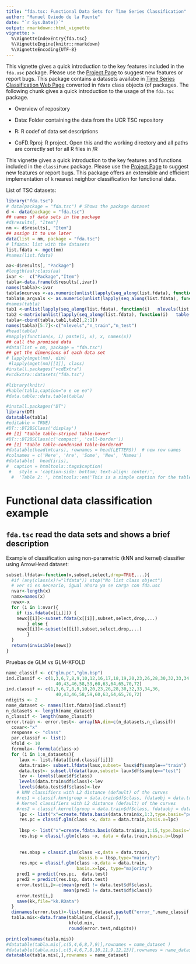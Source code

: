 ```yaml
---
title: "fda.tsc: Functional Data Sets for Time Series Classification"
author: "Manuel Oviedo de la Fuente"
date: "`r Sys.Date()`"
output: rmarkdown::html_vignette
vignette: >
  %\VignetteIndexEntry{fda.tsc}
  %\VignetteEngine{knitr::rmarkdown}
  %\VignetteEncoding{UTF-8}
---
```

  
This vignette gives a quick introduction to the key features included in the `fda.usc` package. Please use the [Project Page](https://github.com/moviedo5/fda.tsc/) to suggest new features or report bugs. This package contains a datasets availabe in 
[Time Series Classification Web Page](http://timeseriesclassification.com/dataset.php) converted in `fdata` class objects (of  \code{fda.usc} packages.   The following chunk gives a quick introduction to the usage of the `fda.tsc` package.
 
 
* Overview of repository

+ Data: Folder containing the data from the UCR TSC repository
+ R: R codef of data set descriptions
+ CoFD.Rproj: R project. Open this and the working directory and all paths are correctly set for all R files in /R
 
 
This vignette gives a quick introduction to the key features and functions included in the `classiFunc` package. Please use the [Project Page](https://github.com/maierhofert/CoFD) to suggest new features or report bugs. This package offers an extensible and efficient implementation of `k` nearest neighbor classification for functional data.
  
  
List of TSC datasets:  

```r
library("fda.tsc")
# data(package = "fda.tsc") # Shows the package dataset
d <- data(package = "fda.tsc")
## names of data sets in the package
#d$results[, "Item"]
nm <- d$results[, "Item"]
## assign it to use later 
data(list = nm, package = "fda.tsc")
# lfdata: list with the datasets
list.fdata <- mget(nm) 
#names(list.fdata)
```

```r
aa<-d$results[, "Package"]
#length(aa);class(aa)
ivar <-  c("Package","Item")
tabla<-data.frame(d$results[,ivar])
names(tabla)<-ivar
tabla$ncurves <-as.numeric(unlist(lapply(seq_along(list.fdata), function(i) nrow(list.fdata[[i]]$x))))
tabla$n_argvals <- as.numeric(unlist(lapply(seq_along(list.fdata), function(i) ncol(list.fdata[[i]]$x))))
#names(tabla)
tab1 <-unlist(lapply(seq_along(list.fdata), function(i)   nlevels(list.fdata[[i]]$df[,"class"])))
tab2 <-matrix(unlist(lapply(seq_along(list.fdata), function(i)   table(list.fdata[[i]]$df[,"sample"]))),ncol=2,byrow=T)
tabla<-cbind(tabla,tab1,tab2[,2:1])
names(tabla)[5:7]<-c("nlevels","n_train","n_test")
#head(tabla)
#mapply(function(x, i) paste(i, x), x, names(x))
## call the promised data
#data(list = nm, package = "fda.tsc")
## get the dimensions of each data set
# lapply(mget(nm), dim)
 #lapply(mget(nm)[[1]], class)
#install.packages("vcdExtra")
#vcdExtra::datasets("fda.tsc")
```

```r
#library(knitr)
#kable(tabla,caption="o e oe eo")
#data.table::data.table(tabla)

#install.packages("DT")
library(DT)
datatable(tabla)
#editable = TRUE)
#DT:::DT2BSClass('display')
## [1] "table table-striped table-hover"
#DT:::DT2BSClass(c('compact', 'cell-border'))
## [1] "table table-condensed table-bordered"
#datatable(head(mtcars), rownames = head(LETTERS))  # new row names
#colnames = c('Here', 'Are', 'Some', 'New', 'Names')
#datatable(  head(iris),
#  caption = htmltools::tags$caption(
 #   style = 'caption-side: bottom; text-align: center;',
  #  'Table 2: ', htmltools::em('This is a simple caption for the table.')  ))

```



# Functional data classification example

## `fda.tsc` read the data sets and shows a brief description


Example of classification using non-parametric (kNN and kernel) classifier using ArrowHead dataset:


```r
subset.lfdata<-function(x,subset,select,drop=TRUE,...){
  #if (any(class(x)!="lfdata")) stop("No list class object")
  # ver si es neceario, igual ahora ya se carga con fda.usc
  nvar<-length(x)
  namx=names(x)
  newx<-x
  for (i in 1:nvar){
	if (is.fdata(x[[i]])) {
    newx[[i]]<-subset.fdata(x[[i]],subset,select,drop,...)
		} else {
	newx[[i]]<-subset(x[[i]],subset,select,drop,...)	
		}
  } 
  return(invisible(newx))
}
```


  
Pruebas de GLM vs GLM-KFOLD

```r
   
name_classif <- c("glm.pc","glm.bsp")
ind.classif <- c(1,3,6,7,8,9,10,12,16,17,18,19,20,23,26,28,30,32,33,34,36,
                   40,43,46,58,59,60,63,64,65,70,72)
ind.classif <- c(1,3,6,7,8,9,10,20,23,26,28,30,32,33,34,36,
                   40,43,46,58,59,60,63,64,65,70,72)
ndigits <- 2
name_dataset <- names(list.fdata)[ind.classif]
n_datasets <- length(name_dataset)
n_classif <- length(name_classif)
error.train <- error.test<- array(NA,dim=c(n_datasets,n_classif))
  covar<-"x"
  response <- "class"
  par.classif <- list()
  kfold <- 10
  formula<- formula(class~x)
  for (i in 1:n_datasets){ 
     laux <- list.fdata[[ind.classif[i]]]
     data.train<- subset.lfdata(laux,subset= laux$df$sample=="train")
     data.test<- subset.lfdata(laux,subset= laux$df$sample=="test")
     lev <- levels(laux$df$class)
     levels(data.train$df$class)<-lev
     levels(data.test$df$class)<-lev
    # kNN classifiers with L2 distance (default) of the curves
    #res1 = classif.knn(group = data.train$df$class, fdataobj = data.train$x, knn =1)
    # Kernel classifiers with L2 distance (default) of the curves
    #res2 = classif.kernel(group = data.train$df$class, fdataobj = data.train$x)
     lpc <- list("x"=create.fdata.basis(data.train$x,1:3,type.basis="pc"))
     res.pc = classif.glm(class ~x, data = data.train,basis.x=lpc)
     
     lbsp <- list("x"=create.fdata.basis(data.train$x,1:15,type.basis="bspline"))
     res.bsp = classif.glm(class ~x, data = data.train,basis.b=lbsp)
     
     
     res.mbsp = classif.glm(class ~x,data = data.train,
                            basis.b = lbsp,type="majority")
     res.mpc = classif.glm(class ~x,data = data.train,  
                           basis.x=lpc, type="majority")
    pred1 = predict(res.pc,  data.test)
    pred2 = predict(res.bsp, data.test)
    error.test[i,]<-c(mean(pred1 != data.test$df$class),  
                      mean(pred3 != data.test$df$class))
    error.test[i,]
    save(kk,file="kk.RData")
  }
  dimnames(error.test)<-list(name_dataset,paste0("error_",name_classif,".test"))
  tabla.mis<-data.frame(tabla[ind.classif,],
                        kfold.min,
                        round(error.test,ndigits))
```

```r
print(colnames(tabla.mis))
#datatable(tabla.mis[,c(5,4,6,8,7,9)],rownames = name_dataset )
#datatable(tabla.mis[,c(5,4,6,7,8,10,11,9,12,13)],rownames = name_dataset)
datatable(tabla.mis[,],rownames = name_dataset)
```
  